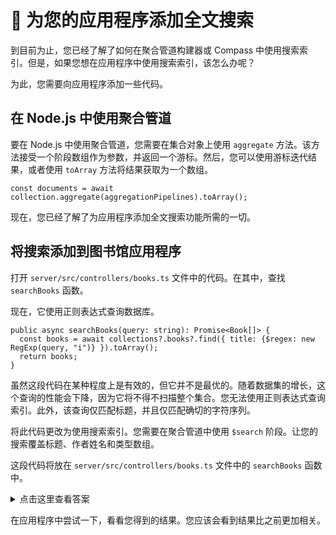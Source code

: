 # 👐 为您的应用程序添加全文搜索

到目前为止，您已经了解了如何在聚合管道构建器或 Compass 中使用搜索索引。但是，如果您想在应用程序中使用搜索索引，该怎么办呢？

为此，您需要向应用程序添加一些代码。

## 在 Node.js 中使用聚合管道

要在 Node.js 中使用聚合管道，您需要在集合对象上使用 `aggregate` 方法。该方法接受一个阶段数组作为参数，并返回一个游标。然后，您可以使用游标迭代结果，或者使用 `toArray` 方法将结果获取为一个数组。

```
const documents = await collection.aggregate(aggregationPipelines).toArray();
```

现在，您已经了解了为应用程序添加全文搜索功能所需的一切。

## 将搜索添加到图书馆应用程序

打开 `server/src/controllers/books.ts` 文件中的代码。在其中，查找 `searchBooks` 函数。

现在，它使用正则表达式查询数据库。

``` title='server/src/controllers/books.ts'
public async searchBooks(query: string): Promise<Book[]> {
  const books = await collections?.books?.find({ title: {$regex: new RegExp(query, "i")} }).toArray();
  return books;
}
```
虽然这段代码在某种程度上是有效的，但它并不是最优的。随着数据集的增长，这个查询的性能会下降，因为它将不得不扫描整个集合。您无法使用正则表达式查询索引。此外，该查询仅匹配标题，并且仅匹配确切的字符序列。

将此代码更改为使用搜索索引。您需要在聚合管道中使用 `$search` 阶段。让您的搜索覆盖标题、作者姓名和类型数组。

这段代码将放在 `server/src/controllers/books.ts` 文件中的 `searchBooks` 函数中。

<details>
<summary>点击这里查看答案</summary>
<div>

``` title='server/src/controllers/books.ts'
public async searchBooks(query: string): Promise<Book[]> {
  const aggregationPipeline = [
      {
          $search: {
              index: 'fulltextsearch',
              text: {
                  query,
                  path: ['title', 'authors.name', 'genres']
              }
          }
      }
  ];
  const books = await collections?.books?.aggregate(aggregationPipeline).toArray() as Book[];
  return books;
}
```
</div>
</details>

在应用程序中尝试一下，看看您得到的结果。您应该会看到结果比之前更加相关。